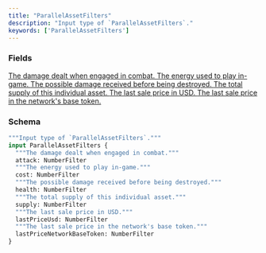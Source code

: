 ```yaml
---
title: "ParallelAssetFilters"
description: "Input type of `ParallelAssetFilters`."
keywords: ['ParallelAssetFilters']
---
```


### Fields

<a href="/api-reference/types/numberfilter">
  <ResponseField name="attack" type="NumberFilter">
    The damage dealt when engaged in combat.
  </ResponseField>
</a>

<a href="/api-reference/types/numberfilter">
  <ResponseField name="cost" type="NumberFilter">
    The energy used to play in-game.
  </ResponseField>
</a>

<a href="/api-reference/types/numberfilter">
  <ResponseField name="health" type="NumberFilter">
    The possible damage received before being destroyed.
  </ResponseField>
</a>

<a href="/api-reference/types/numberfilter">
  <ResponseField name="supply" type="NumberFilter">
    The total supply of this individual asset.
  </ResponseField>
</a>

<a href="/api-reference/types/numberfilter">
  <ResponseField name="lastPriceUsd" type="NumberFilter">
    The last sale price in USD.
  </ResponseField>
</a>

<a href="/api-reference/types/numberfilter">
  <ResponseField name="lastPriceNetworkBaseToken" type="NumberFilter">
    The last sale price in the network's base token.
  </ResponseField>
</a>

### Schema


```graphql 
"""Input type of `ParallelAssetFilters`."""
input ParallelAssetFilters {
  """The damage dealt when engaged in combat."""
  attack: NumberFilter
  """The energy used to play in-game."""
  cost: NumberFilter
  """The possible damage received before being destroyed."""
  health: NumberFilter
  """The total supply of this individual asset."""
  supply: NumberFilter
  """The last sale price in USD."""
  lastPriceUsd: NumberFilter
  """The last sale price in the network's base token."""
  lastPriceNetworkBaseToken: NumberFilter
}
```
